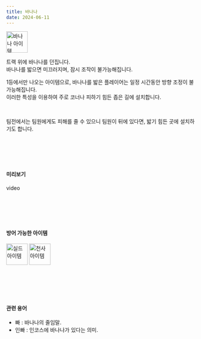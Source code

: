 ```yaml
---
title: 바나나
date: 2024-06-11
---
```


<Img src="/images/items/ico-bba.webp" alt="바나나 아이템" width="57" height="57"/>

<Bq>트랙 위에 바나나를 던집니다. <br/>
바나나를 밟으면 미끄러지며, 잠시 조작이 불가능해집니다.</Bq>

1등에서만 나오는 아이템으로, 바나나를 밟은 플레이어는 일정 시간동안 방향 조정이 불가능해집니다. <br/>
이러한 특성을 이용하여 주로 코너나 피하기 힘든 좁은 길에 설치합니다.

<br/>

팀전에서는 팀원에게도 피해를 줄 수 있으니 팀원이 뒤에 있다면, 밟기 힘든 곳에 설치하기도 합니다.

<br/><br/><br/><br/>

#### 미리보기

<Division className="mdRatio">video</Division>

<br/><br/><br/><br/>

#### 방어 가능한 아이템

<Division className="mdFlex mdCg">
    <Img src="/images/items/ico-shield.webp" alt="실드 아이템" width="57" height="57"/>
    <Img src="/images/items/ico-angel.webp" alt="천사 아이템" width="57" height="57"/>
</Division>


<br/><br/><br/><br/>

#### 관련 용어

- 빠 : 바나나의 줄임말.
- 인빠 : 인코스에 바나나가 있다는 의미.